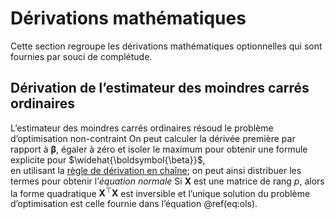 # Dérivations mathématiques {#math}

Cette section regroupe les dérivations mathématiques optionnelles qui sont fournies par souci de complétude.

## Dérivation de l'estimateur des moindres carrés ordinaires {#ols}


L'estimateur des moindres carrés ordinaires résoud le problème d'optimisation non-contraint
\begin{align*}
\widehat{\boldsymbol{\beta}}=\min_{\boldsymbol{\beta} \in \mathbb{R}^{p+1}}(\boldsymbol{y}-\mathbf{X}\boldsymbol{\beta})^\top(\boldsymbol{y}-\mathbf{X}\boldsymbol{\beta}).
\end{align*}
On peut calculer la dérivée première par rapport à $\boldsymbol{\beta}$, égaler à zéro et isoler le maximum pour obtenir une formule explicite pour $\widehat{\boldsymbol{\beta}}$,  
\begin{align*}
\mathbf{0}_n&=\frac{\partial}{\partial\boldsymbol{\beta}}(\boldsymbol{y}-\mathbf{X}\boldsymbol{\beta})^\top(\boldsymbol{y}-\mathbf{X}\boldsymbol{\beta})\\
\\&=\frac{\partial (\boldsymbol{y}-\mathbf{X}\boldsymbol{\beta})}{\partial \boldsymbol{\beta}}\frac{\partial (\boldsymbol{y}-\mathbf{X}\boldsymbol{\beta})^\top(\boldsymbol{y}-\mathbf{X}\boldsymbol{\beta})}{\partial (\boldsymbol{y}-\mathbf{X}\boldsymbol{\beta})}\\
 \\&=\mathbf{X}^\top (\boldsymbol{y}-\mathbf{X}\boldsymbol{\beta})
\end{align*}
en utilisant la [règle de dérivation en chaîne](http://www.stat.rice.edu/~dobelman/notes_papers/math/Matrix.Calculus.AppD.pdf); on peut ainsi distribuer les termes pour obtenir l'*équation normale*
\begin{align*}
 \mathbf{X}^\top \mathbf{X}\boldsymbol{\beta}&=\mathbf{X}^\top \boldsymbol{y}.
\end{align*}
Si $\mathbf{X}$ est une matrice de rang $p$, alors la forme quadratique $\mathbf{X}^\top \mathbf{X}$ est inversible et l'unique solution du problème d'optimisation est celle fournie dans l'équation \@ref(eq:ols).
\begin{align*}
\widehat{\boldsymbol{\beta}} = (\mathbf{X}^{\top} \mathbf{X})^{-1} \mathbf{X}^{\top} \boldsymbol{Y}.
\end{align*}